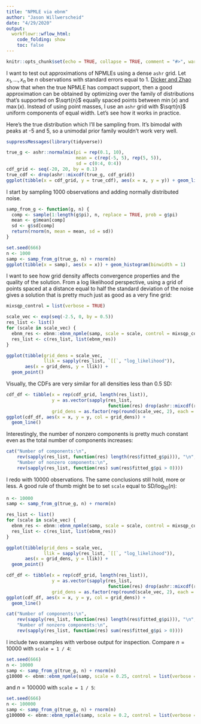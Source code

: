 ```yaml
---
title: "NPMLE via ebnm"
author: "Jason Willwerscheid"
date: "4/29/2020"
output:
  workflowr::wflow_html:
    code_folding: show
    toc: false
---
```


```r
knitr::opts_chunk$set(echo = TRUE, collapse = TRUE, comment = "#>", warning = TRUE)
```

I want to test out approximations of NPMLEs using a dense `ashr` grid. Let $x_1, \ldots, x_n$ be $n$ observations with standard errors equal to 1. [Dicker and Zhao](https://arxiv.org/abs/1407.2635) show that when the true NPMLE has compact support, then a good approximation can be obtained by optimizing over the family of distributions that's supported on $\sqrt{n}$ equally spaced points between $\min (x)$ and $\max (x)$. Instead of using point masses, I use an `ashr` grid with $\sqrt{n}$ uniform components of equal width. Let's see how it works in practice.

Here's the true distribution which I'll be sampling from. It's bimodal with peaks at -5 and 5, so a unimodal prior family wouldn't work very well.

```r
suppressMessages(library(tidyverse))

true_g <- ashr::normalmix(pi = rep(0.1, 10),
                          mean = c(rep(-5, 5), rep(5, 5)),
                          sd = c(0:4, 0:4))
cdf_grid <- seq(-20, 20, by = 0.1)
true_cdf <- drop(ashr::mixcdf(true_g, cdf_grid))
ggplot(tibble(x = cdf_grid, y = true_cdf), aes(x = x, y = y)) + geom_line()
```

I start by sampling 1000 observations and adding normally distributed noise.

```r
samp_from_g <- function(g, n) {
  comp <- sample(1:length(g$pi), n, replace = TRUE, prob = g$pi)
  mean <- g$mean[comp]
  sd <- g$sd[comp]
  return(rnorm(n, mean = mean, sd = sd))
}

set.seed(666)
n <- 1000
samp <- samp_from_g(true_g, n) + rnorm(n)
ggplot(tibble(x = samp), aes(x = x)) + geom_histogram(binwidth = 1)
```

I want to see how grid density affects convergence properties and the quality of the solution. From a log likelihood perspective, using a grid of points spaced at a distance equal to half the standard deviation of the noise gives a solution that is pretty much just as good as a very fine grid:

```r
mixsqp_control = list(verbose = TRUE)

scale_vec <- exp(seq(-2.5, 0, by = 0.5))
res_list <- list()
for (scale in scale_vec) {
  ebnm_res <- ebnm::ebnm_npmle(samp, scale = scale, control = mixsqp_control)
  res_list <- c(res_list, list(ebnm_res))
}

ggplot(tibble(grid_dens = scale_vec, 
              llik = sapply(res_list, `[[`, "log_likelihood")), 
       aes(x = grid_dens, y = llik)) + 
  geom_point()
```

Visually, the CDFs are very similar for all densities less than 0.5 SD:

```r
cdf_df <- tibble(x = rep(cdf_grid, length(res_list)), 
                 y = as.vector(sapply(res_list, 
                                      function(res) drop(ashr::mixcdf(res$fitted_g, cdf_grid)))),
                 grid_dens = as.factor(rep(round(scale_vec, 2), each = length(cdf_grid))))
ggplot(cdf_df, aes(x = x, y = y, col = grid_dens)) + 
  geom_line()
```

Interestingly, the number of nonzero components is pretty much constant even as the total number of components increases:

```r
cat("Number of components:\n",
    rev(sapply(res_list, function(res) length(res$fitted_g$pi))), "\n",
    "Number of nonzero components:\n",
    rev(sapply(res_list, function(res) sum(res$fitted_g$pi > 0))))
```

I redo with 10000 observations. The same conclusions still hold, more or less. A good rule of thumb might be to set `scale` equal to $\text{SD} / \log_{10} (n)$:

```r
n <- 10000
samp <- samp_from_g(true_g, n) + rnorm(n)

res_list <- list()
for (scale in scale_vec) {
  ebnm_res <- ebnm::ebnm_npmle(samp, scale = scale, control = mixsqp_control)
  res_list <- c(res_list, list(ebnm_res))
}

ggplot(tibble(grid_dens = scale_vec, 
              llik = sapply(res_list, `[[`, "log_likelihood")), 
       aes(x = grid_dens, y = llik)) + 
  geom_point()

cdf_df <- tibble(x = rep(cdf_grid, length(res_list)), 
                 y = as.vector(sapply(res_list, 
                                      function(res) drop(ashr::mixcdf(res$fitted_g, cdf_grid)))),
                 grid_dens = as.factor(rep(round(scale_vec, 2), each = length(cdf_grid))))
ggplot(cdf_df, aes(x = x, y = y, col = grid_dens)) + 
  geom_line()

cat("Number of components:\n",
    rev(sapply(res_list, function(res) length(res$fitted_g$pi))), "\n",
    "Number of nonzero components:\n",
    rev(sapply(res_list, function(res) sum(res$fitted_g$pi > 0))))
```

I include two examples with verbose output for inspection. Compare $n = 10000$ with `scale = 1 / 4`:

```r
set.seed(666)
n <- 10000
samp <- samp_from_g(true_g, n) + rnorm(n)
g10000 <- ebnm::ebnm_npmle(samp, scale = 0.25, control = list(verbose = TRUE))
```

and $n = 100000$ with `scale = 1 / 5`:

```r
set.seed(666)
n <- 100000
samp <- samp_from_g(true_g, n) + rnorm(n)
g100000 <- ebnm::ebnm_npmle(samp, scale = 0.2, control = list(verbose = TRUE))
```

